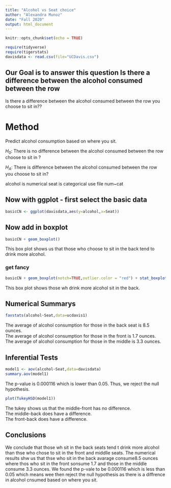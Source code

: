 ```yaml
---
title: "Alcohol vs Seat choice"
author: "Alexandra Munoz"
date: "Fall 2020"
output: html_document
---
```


```r
knitr::opts_chunk$set(echo = TRUE)
```

```r
require(tidyverse)
require(tigerstats)
davisdata <- read.csv(file="UCDavis.csv")
```
## Our Goal is to answer this question Is there a difference between the alcohol consumed between the row
Is there a difference between the alcohol consumed between the row 
you choose to sit in??

# Method 
Predict alcohol consumption based on where you sit. 

$H_0$: There is no difference between the alcohol consumed between the row  choose to sit in ?  

$H_A$: There is difference between the alcohol consumed between the row you choose to sit in? 

alcohol is numerical 
seat is categorical
use file num~cat


## Now with ggplot - first select the basic data

```r
basicCN <- ggplot(davisdata,aes(y=alcohol,x=Seat))
```
## Now add in boxplot

```r
basicCN + geom_boxplot()
```
  
  This box plot shows us that those who choose to sit in the back tend to  drink more alcohol.   
  
### get fancy  

```r
basicCN + geom_boxplot(notch=TRUE,outlier.color = "red") + stat_boxplot(geom ='errorbar') + labs(title="Fancy notch boxplot \n with 2 lines")
```

 This box plot shows those wh drink more alcohol sit in the back.   

## Numerical Summarys 

```r
favstats(alcohol~Seat,data=ucdavis1)
```

The average of alcohol consumption for those in the back seat is 8.5 ounces.   
The average of alcohol consumption for those in the front is 1.7 ounces.  
The average of alcohol consumption for those in the middle is 3.3 ounces.   

## Inferential Tests

```r
model1 <- aov(alcohol~Seat,data=davisdata)
summary.aov(model1)
```
The p-value is 0.000116 which is lower than 0.05. Thus, we reject the null hypothesis.  

```r
plot(TukeyHSD(model1))
```

The tukey shows us that the middle-front has no difference.  
The middle-back does have a difference.  
The front-back does have a difference.  




## Conclusions

We conclude that those wh sit in the back seats tend t drink more alcohol than thse who chose to sit in the front and middlle seats. The numerical results shw us that thse who sit in the back avarage consume8.5 ounces where thos who sit in the front sonsume 1.7 and those in the middle consume 3.3 ounces. We found the p-vale to be 0.000116 which is less than 0.05 which means wee then reject the null hypothesis as there is a diffrence in alcohol cnsumed based on where you sit. 
